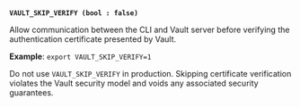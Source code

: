 <a id="standard-vault_skip_verify" /><br />

**`VAULT_SKIP_VERIFY (bool : false)`**

Allow communication between the CLI and Vault server before verifying the
authentication certificate presented by Vault.

**Example**: `export VAULT_SKIP_VERIFY=1`

<Warning title="Not appropriate for production">

  Do not use `VAULT_SKIP_VERIFY` in production. Skipping certificate
  verification violates the Vault security model and voids any associated 
  security guarantees.

</Warning>

<br />